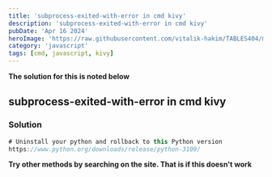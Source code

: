 ```yaml
---
title: 'subprocess-exited-with-error in cmd kivy'
description: 'subprocess-exited-with-error in cmd kivy'
pubDate: 'Apr 16 2024'
heroImage: 'https://raw.githubusercontent.com/vitalik-hakim/TABLES404/main/error_b/JavaScript.png'
category: 'javascript'
tags: [cmd, javascript, kivy]
---
```


**The solution for this is noted below**

## subprocess-exited-with-error in cmd kivy

### Solution

```javascript
# Uninstall your python and rollback to this Python version
https://www.python.org/downloads/release/python-3109/
```

**Try other methods by searching on the site. That is if this doesn't work**
